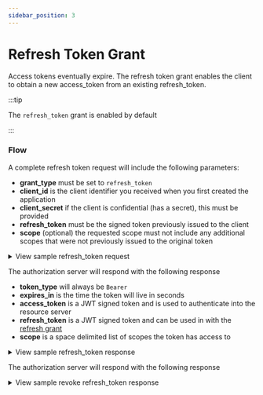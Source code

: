 ```yaml
---
sidebar_position: 3
---
```



# Refresh Token Grant

Access tokens eventually expire. The refresh token grant enables the client to obtain a new access_token from an existing refresh_token.

:::tip

The `refresh_token` grant is enabled by default

:::

### Flow

A complete refresh token request will include the following parameters:

- **grant_type** must be set to `refresh_token`
- **client_id** is the client identifier you received when you first created the application
- **client_secret** if the client is confidential (has a secret), this must be provided
- **refresh_token** must be the signed token previously issued to the client
- **scope** (optional) the requested scope must not include any additional scopes that were not previously issued to the original token

<details>
  <summary>View sample refresh_token request</summary>

  <Tabs>
    <TabItem value="query-string" label="Query String">
      ```http request
      POST /token HTTP/1.1
      Host: example.com
      Content-Type: application/x-www-form-urlencoded

      grant_type=refresh_token
      &refresh_token=xxxxxxxxx
      &client_id=xxxxxxxxx
      &client_secret=xxxxxxxxx
      &scope="contacts.read contacts.write"
      ```
    </TabItem>
    <TabItem value="basic-auth" label="Basic Auth">
      ```http request
      POST /token HTTP/1.1
      Host: example.com
      Authorization: Basic Y4NmE4MzFhZGFkNzU2YWRhN
      Content-Type: application/x-www-form-urlencoded

      grant_type=refresh_token
      &refresh_token=xxxxxxxxx
      &scope="contacts.read contacts.write"
      ```
    </TabItem>

  </Tabs>
</details>

The authorization server will respond with the following response

- **token_type** will always be `Bearer`
- **expires_in** is the time the token will live in seconds
- **access_token** is a JWT signed token and is used to authenticate into the resource server
- **refresh_token** is a JWT signed token and can be used in with the [refresh grant](#refresh-token-grant)
- **scope** is a space delimited list of scopes the token has access to

<details>
  <summary>View sample refresh_token response</summary>
  ```http request
  HTTP/1.1 200 OK
  Content-Type: application/json; charset=UTF-8
  Cache-Control: no-store
  Pragma: no-cache

{
token_type: 'Bearer',
expires_in: 3600,
access_token: 'eyJhbGciOiJIUzI1NiIsInR5cCI6IkpXVCJ9.eyJzdWIiOiI1MTJhYjlhNC1jNzg2LTQ4YTYtOGFkNi05NGM1M2E4ZGM2NTEiLCJleHAiOjE2MDE3NjcyMTIsIm5iZiI6MTYwMTc2MzYxMiwiaWF0IjoxNjAxNzYzNjEyLCJqdGkiOiJuZXcgdG9rZW4iLCJjaWQiOiJ0ZXN0IGNsaWVudCIsInNjb3BlIjoiIn0.PO4eKSDVsFuKvebEXndWbZsprgzjkzEfHI7cl4N0YpM',
refresh_token: 'eyJhbGciOiJIUzI1NiIsInR5cCI6IkpXVCJ9.eyJjbGllbnRfaWQiOiIzNTYxNWYyZi0xM2ZhLTQ3MzEtODNhMS05ZTM0NTU2YWIzOTAiLCJhY2Nlc3NfdG9rZW5faWQiOiJuZXcgdG9rZW4iLCJyZWZyZXNoX3Rva2VuX2lkIjoidGhpcy1pcy1teS1zdXBlci1zZWNyZXQtcmVmcmVzaC10b2tlbiIsInNjb3BlIjoiIiwidXNlcl9pZCI6IjUxMmFiOWE0LWM3ODYtNDhhNi04YWQ2LTk0YzUzYThkYzY1MSIsImV4cGlyZV90aW1lIjoxNjAxNzY3MjEyLCJpYXQiOjE2MDE3NjM2MTF9.du4KfAzelSA8hzBaqGlrSvPtH-BxOcoUBXW4HS3pJkM',
scope: 'contacts.read contacts.write'
}

````
</details>

### Revocation

Refresh tokens are only valid for a single use. In addition, they can be explicitly revoked on a server that supports
[RFC7009 “OAuth 2.0 Token Revocation”](https://tools.ietf.org/html/rfc7009).

A refresh token revocation request will include the following parameters:

- **token** is the signed token previously issued to the client
- **token_type_hint** MUST be set to `refresh_token`

<details>
<summary>View sample revoke refresh_token request</summary>
```http request
POST /token HTTP/1.1
Host: example.com
Content-Type: application/x-www-form-urlencoded

token_type_hint=refresh_token
&refresh_token=xxxxxxxxx
````

</details>

The authorization server will respond with the following response

<details>
  <summary>View sample revoke refresh_token response</summary>
  ```http request HTTP/1.1 200 OK Cache-Control: no-store Pragma: no-cache ```
</details>
